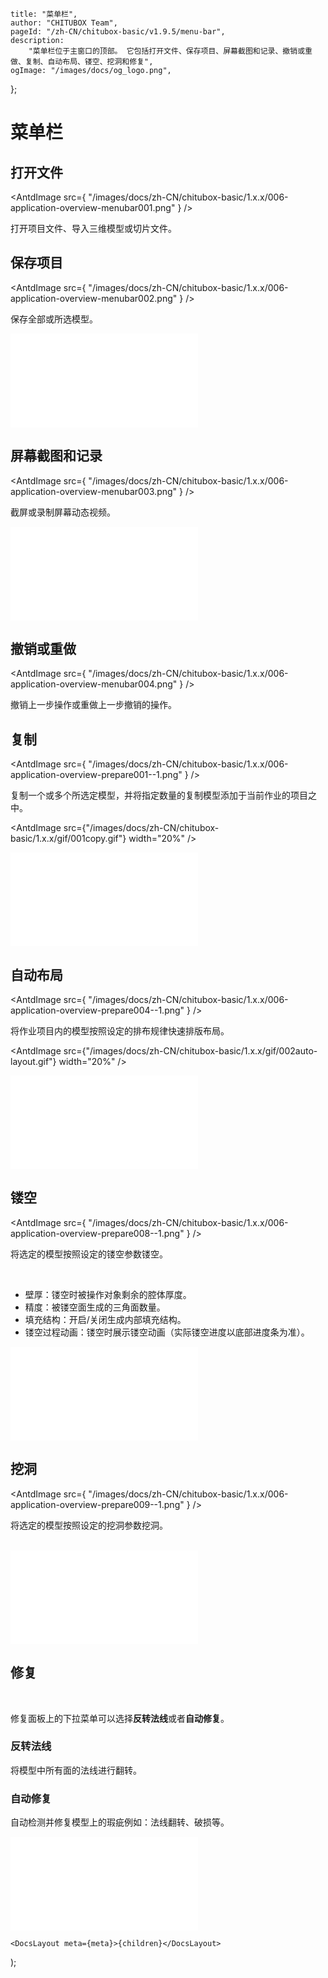 
	title: "菜单栏",
	author: "CHITUBOX Team",
	pageId: "/zh-CN/chitubox-basic/v1.9.5/menu-bar",
	description:
		"菜单栏位于主窗口的顶部。 它包括打开文件、保存项目、屏幕截图和记录、撤销或重做、复制、自动布局、镂空、挖洞和修复",
	ogImage: "/images/docs/og_logo.png",
};

# 菜单栏

## 打开文件

<AntdImage
	src={
		"/images/docs/zh-CN/chitubox-basic/1.x.x/006-application-overview-menubar001.png"
	}
/>

打开项目文件、导入三维模型或切片文件。

## 保存项目

<AntdImage
	src={
		"/images/docs/zh-CN/chitubox-basic/1.x.x/006-application-overview-menubar002.png"
	}
/>

保存全部或所选模型。

<BilibiliVideoContainer>
	<iframe
		src="//player.bilibili.com/player.html?aid=417119301&bvid=BV1vV411Y715&cid=308406617&page=1"
		scrolling="no"
		border="0"
		frameborder="no"
		framespacing="0"
		allowfullscreen="true"
	></iframe>
</BilibiliVideoContainer>

## 屏幕截图和记录

<AntdImage
	src={
		"/images/docs/zh-CN/chitubox-basic/1.x.x/006-application-overview-menubar003.png"
	}
/>

截屏或录制屏幕动态视频。

<BilibiliVideoContainer>
	<iframe
		src="//player.bilibili.com/player.html?aid=929767707&bvid=BV13K4y1S774&cid=315730006&page=1"
		scrolling="no"
		border="0"
		frameborder="no"
		framespacing="0"
		allowfullscreen="true"
	></iframe>
</BilibiliVideoContainer>

## 撤销或重做

<AntdImage
	src={
		"/images/docs/zh-CN/chitubox-basic/1.x.x/006-application-overview-menubar004.png"
	}
/>

撤销上一步操作或重做上一步撤销的操作。

## 复制

<AntdImage
	src={
		"/images/docs/zh-CN/chitubox-basic/1.x.x/006-application-overview-prepare001--1.png"
	}
/>

复制一个或多个所选定模型，并将指定数量的复制模型添加于当前作业的项目之中。

<AntdImage
	src={"/images/docs/zh-CN/chitubox-basic/1.x.x/gif/001copy.gif"}
	width="20%"
/>

<BilibiliVideoContainer>
	<iframe
		src="////player.bilibili.com/player.html?aid=672278591&bvid=BV1UU4y1a7a4&cid=315731838&page=1"
		scrolling="no"
		border="0"
		frameborder="no"
		framespacing="0"
		allowfullscreen="true"
	></iframe>
</BilibiliVideoContainer>

## 自动布局

<AntdImage
	src={
		"/images/docs/zh-CN/chitubox-basic/1.x.x/006-application-overview-prepare004--1.png"
	}
/>

将作业项目内的模型按照设定的排布规律快速排版布局。

<AntdImage
	src={"/images/docs/zh-CN/chitubox-basic/1.x.x/gif/002auto-layout.gif"}
	width="20%"
/>

<BilibiliVideoContainer>
	<iframe
		src="//player.bilibili.com/player.html?aid=587355369&bvid=BV1xB4y1P7cq&cid=315931017&page=1"
		scrolling="no"
		border="0"
		frameborder="no"
		framespacing="0"
		allowfullscreen="true"
	></iframe>
</BilibiliVideoContainer>

## 镂空

<AntdImage
	src={
		"/images/docs/zh-CN/chitubox-basic/1.x.x/006-application-overview-prepare008--1.png"
	}
/>

将选定的模型按照设定的镂空参数镂空。

<div>
	<AntdImage
		src={"/images/docs/zh-CN/chitubox-basic/1.x.x/gif/003hollow.gif"}
		width="20%"
	/>
</div>

<br />

<div>
	<AntdImage
		src={
			"/images/docs/zh-CN/chitubox-basic/1.x.x/006-application-overview-prepare008.1.png"
		}
	/>
</div>

-   壁厚：镂空时被操作对象剩余的腔体厚度。
-   精度：被镂空面生成的三角面数量。
-   填充结构：开启/关闭生成内部填充结构。
-   镂空过程动画：镂空时展示镂空动画（实际镂空进度以底部进度条为准）。

<BilibiliVideoContainer>
	<iframe
		src="//player.bilibili.com/player.html?aid=289873118&bvid=BV1Uf4y1x7ot&cid=317320160&page=1"
		scrolling="no"
		border="0"
		frameborder="no"
		framespacing="0"
		allowfullscreen="true"
	></iframe>
</BilibiliVideoContainer>

## 挖洞

<AntdImage
	src={
		"/images/docs/zh-CN/chitubox-basic/1.x.x/006-application-overview-prepare009--1.png"
	}
/>

将选定的模型按照设定的挖洞参数挖洞。

<div>
	<AntdImage
		src={
			"/images/docs/zh-CN/chitubox-basic/1.x.x/006-application-overview-prepare020.png"
		}
	/>
</div>

<br />

<div>
	<AntdImage
		src={"/images/docs/zh-CN/chitubox-basic/1.x.x/gif/004dig-hole.gif"}
		width="20%"
	/>
</div>

<BilibiliVideoContainer>
	<iframe
		src="//player.bilibili.com/player.html?aid=714840852&bvid=BV1vX4y1G7Tc&cid=317322308&page=1"
		scrolling="no"
		border="0"
		frameborder="no"
		framespacing="0"
		allowfullscreen="true"
	></iframe>
</BilibiliVideoContainer>

## 修复

<div>
	<AntdImage
		src={
			"/images/docs/zh-CN/chitubox-basic/1.x.x/006-application-overview-menubar005.png"
		}
	/>
</div>

<br />

<div>
	<AntdImage
		src={
			"/images/docs/zh-CN/chitubox-basic/1.x.x/006-application-overview-repair020.png"
		}
	/>
</div>

修复面板上的下拉菜单可以选择**反转法线**或者**自动修复**。

### 反转法线

将模型中所有面的法线进行翻转。

### 自动修复

自动检测并修复模型上的瑕疵例如：法线翻转、破损等。

<BilibiliVideoContainer>
	<iframe
		src="//player.bilibili.com/player.html?aid=972310728&bvid=BV1qp4y1b79t&cid=317323997&page=1"
		scrolling="no"
		border="0"
		frameborder="no"
		framespacing="0"
		allowfullscreen="true"
	></iframe>
</BilibiliVideoContainer>

	<DocsLayout meta={meta}>{children}</DocsLayout>
);
